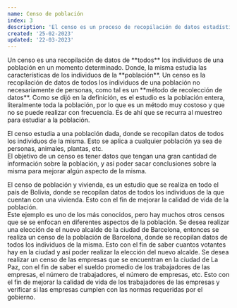 ```yaml
---
name: Censo de población
index: 3
description: 'El censo es un proceso de recopilación de datos estadísticos que se lleva a cabo en una población para obtener información detallada sobre sus características demográficas y socioeconómicas. Es una herramienta esencial para la planificación de políticas y la toma de decisiones en una variedad de campos y se realiza a intervalos regulares en la mayoría de los países del mundo.'
created: '25-02-2023'
updated: '22-03-2023'
---
```


<BImp title="Definición" color="orange" icon="flag" comment="¿Qué es un censo?">
  Un censo es una recopilación de datos de **todos** los individuos de una
  población en un momento determinado. Donde, la misma estudia las
  características de los individuos de la **población**.
</BImp>
<BComment type="alert">
  Un censo es la recopilación de datos de todos los individuos de una población
  no necesariamente de personas, como tal es un **método de recolección de
  datos**.
</BComment>
<BComment type="note">
  Como se dijó en la definición, es el estudio es la población entera,
  literalmente toda la población, por lo que es un método muy costoso y que no
  se puede realizar con frecuencia. Es de ahí que se recurra al muestreo para
  estudiar a la población.
</BComment>

El censo estudia a una población dada, donde se recopilan datos de todos los
individuos de la misma. Esto se aplica a cualquier población ya sea
de personas, animales, plantas, etc. \
El objetivo de un censo es tener datos que tengan una gran cantidad de
información sobre la población, y así poder sacar conclusiones sobre la misma
para mejorar algún aspecto de la misma.

<BChord title="Ejemplo de censo 💸" className="mt-3" color="green" open>
  El censo de población y vivienda, es un estudio que se realiza en todo el país
  de Bolivia, donde se recopilan datos de todos los individuos de la que cuentan
  con una vivienda. Esto con el fin de mejorar la calidad de vida de la
  población. <br /> Este ejemplo es uno de los más conocidos, pero hay muchos
  otros censos que se se enfocan en diferentes aspectos de la población.
</BChord>
<BChord title="Censo Electoral 📦📝" color="red">
  Se desea realizar una elección de el nuevo alcalde de la ciudad de Barcelona,
  entonces se realiza un censo de la población de Barcelona, donde se recopilan
  datos de todos los individuos de la misma. Esto con el fin de saber cuantos
  votantes hay en la ciudad y así poder realizar la elección del nuevo alcalde.
</BChord>
<BChord title="Censo industrial 🧱💻🗳" className="mb-3" color="red">
  Se desea realizar un censo de las empresas que se encuentran en la ciudad de
  La Paz, con el fin de saber el sueldo promedio de los trabajadores de las
  empresas, el número de trabajadores, el número de empresas, etc. Esto con el
  fin de mejorar la calidad de vida de los trabajadores de las empresas y
  verificar si las empresas cumplen con las normas requeridas por el gobierno.
</BChord>
